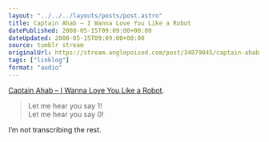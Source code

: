 ```yaml
---
layout: "../../../layouts/posts/post.astro"
title: Captain Ahab – I Wanna Love You Like a Robot
datePublished: 2008-05-15T09:09:00+00:00
dateUpdated: 2008-05-15T09:09:00+00:00
source: tumblr stream
originalUrl: https://stream.anglepoised.com/post/34879045/captain-ahab-i-wanna-love-you-like-a-robot-let
tags: ["linklog"]
format: "audio"
---
```



<YouTube id="https://www.youtube.com/watch?v=0u0O_a0WV3M" />

[Captain Ahab &#8211; I Wanna Love You Like a Robot][1].

> Let me hear you say 1!<br />
> Let me hear you say 0!

I&rsquo;m not transcribing the rest.

[1]: https://www.youtube.com/watch?v=0u0O_a0WV3M
